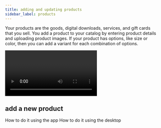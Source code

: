 ```yaml
---
title: adding and updating products
sidebar_label: products
---
```


Your products are the goods, digital downloads, services, and gift cards that you sell. You add a product to your catalog by entering product details and uploading product images. If your product has options, like size or color, then you can add a variant for each combination of options.

<Video
  url="CCPVZ8kjLos"
  title="add products - paymennt.com">
</Video>

## add a new product

<Tabs>
  <TabItem value="app" label="Mobile App" default>
    How to do it using the app
  </TabItem>
  <TabItem value="desktop" label="Desktop">
    How to do it using the desktop
  </TabItem>
</Tabs>
